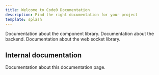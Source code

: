 ```yaml
---
title: Welcome to Code0 Documentation
description: Find the right documentation for your project
template: splash
---
```



<CardGrid stagger>
    <Card title='<a href="pictor/">Pictor</a>' icon="document">
        Documentation about the component library.
    </Card>
    <Card title='<a href="sagittarius/">Sagittarius</a>' icon="rocket">
        Documentation about the backend.
    </Card>
    <Card title='<a href="hydra/">Hydra</a>' icon="moon">
        Documentation about the web socket library.
    </Card>
</CardGrid>

## Internal documentation

<CardGrid stagger>
    <Card title='<a href="telescopium/">Telescopium</a>' icon="document">
        Documentation about this documentation page.
    </Card>
</CardGrid>
